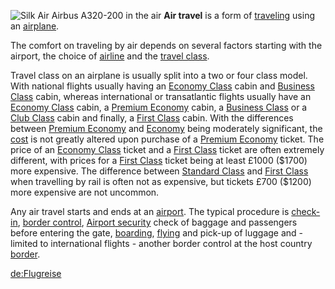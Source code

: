 [[Image:Silkair A320-200 Economy Class cabin.JPG|thumb|left|Silk Air Airbus A320-200 in the air]]
'''Air travel''' is a form of [[traveling]] using an [[airplane]].

The comfort on traveling by air depends on several factors starting with the airport, the choice of [[airline]] and the [[travel class]].

Travel class on an airplane is usually split into a two or four class model. With national flights usually having an [[Economy Class]] cabin and [[Business Class]] cabin, whereas international or transatlantic flights usually have an [[Economy Class]] cabin, a [[Premium Economy]] cabin, a [[Business Class]] or a [[Club Class]] cabin and finally, a [[First Class]] cabin. With the differences between [[Premium Economy]] and [[Economy]] being moderately significant, the [[cost]] is not greatly altered upon purchase of a [[Premium Economy]] ticket. The price of an [[Economy Class]] ticket and a [[First Class]] ticket are often extremely different, with prices for a [[First Class]] ticket being at least £1000 ($1700) more expensive. The difference between [[Standard Class]] and [[First Class]] when travelling by rail is often not as expensive, but tickets £700 ($1200) more expensive are not uncommon.

Any air travel starts and ends at an [[airport]]. The typical procedure is [[Airport Check-in|check-in]], [[border control]], [[Airport security]] check of baggage and passengers before entering the gate, [[boarding]], [[Flight|flying]] and pick-up of luggage and - limited to international flights - another border control at the host country [[border]].

{{aero-stub}}

{{commons|Air Travel|{{PAGENAME}}}}
{{commons|Category:Air travel|Category {{PAGENAME}}}}

[[de:Flugreise]]